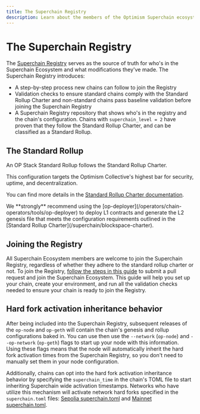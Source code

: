 ```yaml
---
title: The Superchain Registry
description: Learn about the members of the Optimism Superchain ecosystem.
---
```


# The Superchain Registry

The [Superchain Registry](https://github.com/ethereum-optimism/superchain-registry/tree/main) serves as the source of truth for who's in the Superchain Ecosystem and what modifications they've made. The Superchain Registry introduces:

*   A step-by-step process new chains can follow to join the Registry
*   Validation checks to ensure standard chains comply with the Standard Rollup Charter and non-standard chains pass baseline validation before joining the Superchain Registry
*   A Superchain Registry repository that shows who's in the registry and the chain's configuration. Chains with `superchain_level = 2` have proven that they follow the Standard Rollup Charter, and can be classified as a Standard Rollup.

## The Standard Rollup

An OP Stack Standard Rollup follows the Standard Rollup Charter.

This configuration targets the Optimism Collective's highest bar for security, uptime, and decentralization.

You can find more details in the [Standard Rollup Charter documentation](/superchain/blockspace-charter).

<Info>
  We **strongly** recommend using the [op-deployer](/operators/chain-operators/tools/op-deployer) to deploy L1 contracts and generate the L2 genesis file that meets the configuration requirements outlined in the [Standard Rollup Charter](/superchain/blockspace-charter).
</Info>

## Joining the Registry

All Superchain Ecosystem members are welcome to join the Superchain Registry, regardless of whether they adhere to the standard rollup charter or not. To join the Registry, [follow the steps in this guide](https://github.com/ethereum-optimism/superchain-registry/blob/main/docs/ops.md#adding-a-chain) to submit a pull request and join the Superchain Ecosystem. This guide will help you set up your chain, create your environment, and run all the validation checks needed to ensure your chain is ready to join the Registry.

## Hard fork activation inheritance behavior 

After being included into the Superchain Registry, subsequent releases of the `op-node` and `op-geth` will contain the chain's genesis and rollup configurations baked in. You can use then use the `--network` (`op-node`) and `--op-network` (`op-geth`) flags to start up your node with this information. Using these flags means that the node will automatically inherit the hard fork activation times from the Superchain Registry, so you don't need to manually set them in your node configuration. 

Additionally, chains can opt into the hard fork activation inheritance behavior by specifying the `superchain_time` in the chain's TOML file to start inheriting Superchain wide activation timestamps. 
Networks who have utilize this mechanism will activate network hard forks specified in the `superchain.toml` files: [Sepolia superchain.toml](https://github.com/ethereum-optimism/superchain-registry/blob/main/superchain/configs/sepolia/superchain.toml) and [Mainnet superchain.toml](https://github.com/ethereum-optimism/superchain-registry/blob/main/superchain/configs/mainnet/superchain.toml).
